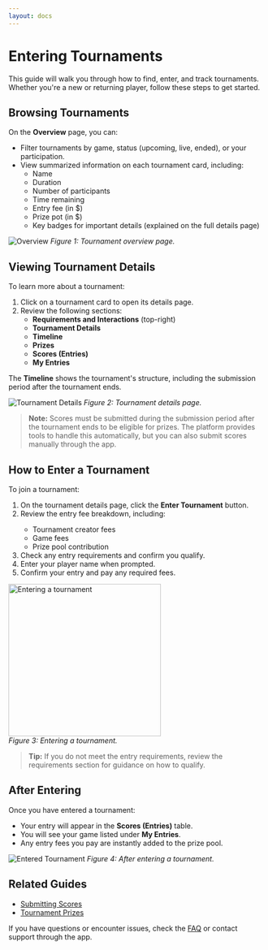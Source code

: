 ```yaml
---
layout: docs
---
```


# Entering Tournaments

This guide will walk you through how to find, enter, and track tournaments. Whether you're a new or returning player, follow these steps to get started.

## Browsing Tournaments

On the **Overview** page, you can:
- Filter tournaments by game, status (upcoming, live, ended), or your participation.
- View summarized information on each tournament card, including:
  - Name
  - Duration
  - Number of participants
  - Time remaining
  - Entry fee (in $)
  - Prize pot (in $)
  - Key badges for important details (explained on the full details page)

![Overview](/docs/overview.png)
*Figure 1: Tournament overview page.*

## Viewing Tournament Details

To learn more about a tournament:
1. Click on a tournament card to open its details page.
2. Review the following sections:
   - **Requirements and Interactions** (top-right)
   - **Tournament Details**
   - **Timeline**
   - **Prizes**
   - **Scores (Entries)**
   - **My Entries**

The **Timeline** shows the tournament's structure, including the submission period after the tournament ends.

![Tournament Details](/docs/tournament-details.png)
*Figure 2: Tournament details page.*

> **Note:** Scores must be submitted during the submission period after the tournament ends to be eligible for prizes. The platform provides tools to handle this automatically, but you can also submit scores manually through the app.

## How to Enter a Tournament

<div className="flex flex-row gap-4 items-start">
  <div className="flex-1">
    <p>To join a tournament:</p>
    <ol style={{ listStyleType: 'decimal', marginLeft: '1.5em' }}>
      <li>On the tournament details page, click the <strong>Enter Tournament</strong> button.</li>
      <li>
        <div>
          Review the entry fee breakdown, including:
          <ul style={{ listStyleType: 'disc', marginLeft: '1.5em' }}>
            <li>Tournament creator fees</li>
            <li>Game fees</li>
            <li>Prize pool contribution</li>
          </ul>
        </div>
      </li>
      <li>Check any entry requirements and confirm you qualify.</li>
      <li>Enter your player name when prompted.</li>
      <li>Confirm your entry and pay any required fees.</li>
    </ol>
  </div>
  <div className="flex-shrink-0">
    <img 
      src="/docs/enter-tournament.png" 
      alt="Entering a tournament" 
      width="300" 
      height="300" 
    />
    <br />
    <em>Figure 3: Entering a tournament.</em>
  </div>
</div>

> **Tip:** If you do not meet the entry requirements, review the requirements section for guidance on how to qualify.

## After Entering

Once you have entered a tournament:
- Your entry will appear in the **Scores (Entries)** table.
- You will see your game listed under **My Entries**.
- Any entry fees you pay are instantly added to the prize pool.

![Entered Tournament](/docs/entered-tournament.png)
*Figure 4: After entering a tournament.*

## Related Guides

- [Submitting Scores](../budokan/guide/submission)
- [Tournament Prizes](../budokan/guide/prizes)

If you have questions or encounter issues, check the [FAQ](../guide/faq) or contact support through the app.

